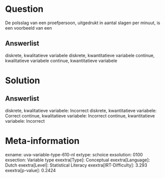 Question
========

De polsslag van een proefpersoon, uitgedrukt in aantal slagen per
minuut, is een voorbeeld van een

Answerlist
----------

diskrete, kwalitatieve variabele
diskrete, kwantitatieve variabele
continue, kwalitatieve variabele
continue, kwantitatieve variabele

Solution
========

Answerlist
----------

diskrete, kwalitatieve variabele: Incorrect
diskrete, kwantitatieve variabele: Correct
continue, kwalitatieve variabele: Incorrect
continue, kwantitatieve variabele: Incorrect

Meta-information
================
exname: uva-variable-type-610-nl
extype: schoice
exsolution: 0100
exsection: Variable type
exextra[Type]: Conceptual
exextra[Language]: Dutch
exextra[Level]: Statistical Literacy
exextra[IRT-Difficulty]: 3.293
exextra[p-value]: 0.2424
